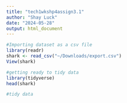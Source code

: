 ```yaml
---
title: "tech1wkshp4assign3.1"
author: "Shay Luck"
date: "2024-05-28"
output: html_document
---
```


```r
#Importing dataset as a csv file
library(readr)
shark <- read_csv("~/Downloads/export.csv")
View(shark)
```


```r
#getting ready to tidy data
library(tidyverse)
head(shark)
```


```r
#tidy data

```

